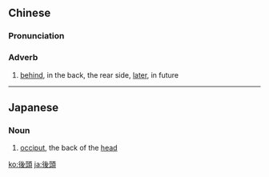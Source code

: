 {{also|后头}}
==Chinese==
{{zh-forms|s=后头}}

===Pronunciation===
{{zh-pron
|m=hòutóu
|c=hau6 tau4
|mn=āu-thâu
|cat=adv
}}

===Adverb===
{{zh-adv}}

# [[behind]], in the back, the rear side, [[later]], in future

{{zh-cat|Intermediate}}

----

==Japanese==
{{ja-kanjitab|こう|とう|yomi=on}}

===Noun===
{{ja-noun|こうとう}}

# {{lb|ja|anatomy|sort=こうとう}} [[occiput]], the back of the [[head]]

[[ko:後頭]]
[[ja:後頭]]